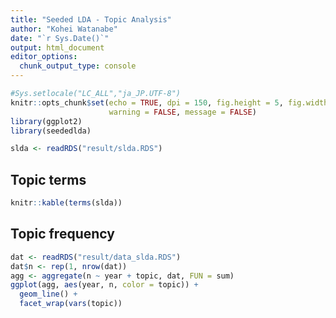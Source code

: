 ```yaml
---
title: "Seeded LDA - Topic Analysis"
author: "Kohei Watanabe"
date: "`r Sys.Date()`"
output: html_document
editor_options: 
  chunk_output_type: console
---
```


```r
#Sys.setlocale("LC_ALL","ja_JP.UTF-8")
knitr::opts_chunk$set(echo = TRUE, dpi = 150, fig.height = 5, fig.width = 10,
                      warning = FALSE, message = FALSE)
library(ggplot2)
library(seededlda)
```

```r
slda <- readRDS("result/slda.RDS")
```

## Topic terms

```r
knitr::kable(terms(slda))
```

## Topic frequency

```r
dat <- readRDS("result/data_slda.RDS")
dat$n <- rep(1, nrow(dat))
agg <- aggregate(n ~ year + topic, dat, FUN = sum)
ggplot(agg, aes(year, n, color = topic)) +
  geom_line() +
  facet_wrap(vars(topic))
```
